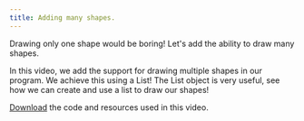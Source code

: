```yaml
---
title: Adding many shapes.
---
```


Drawing only one shape would be boring! Let's add the ability to draw many shapes.

In this video, we add the support for drawing multiple shapes in our program. We achieve this using a List!
The List object is very useful, see how we can create and use a list to draw our shapes!

[Download](/resources/code-examples/part-3/9-design-principles-patterns/shape-drawing/ManyShapes.zip) the code and resources used in this video.